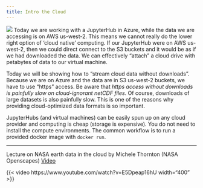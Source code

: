```yaml
---
title: Intro the Cloud
---
```


![](../images/cloud-overview.png)
Today we are working with a JupyterHub in Azure, while the data we are accessing is on AWS us-west-2. This means we cannot really do the lower right option of 'cloud native' computing. If our JupyterHub were on AWS us-west-2, then we could direct connect to the S3 buckets and it would be as if we had downloaded the data. We can effectively "attach" a cloud drive with petabytes of data to our virtual machine.

Today we will be showing how to "stream cloud data without downloads". Because we are on Azure and the data are in S3 us-west-2 buckets, we have to use "https" access. Be aware that *https access without downloads is painfully slow on cloud-ignorant netCDF files*. Of course, downloads of large datasets is also painfully slow. This is one of the reasons why providing cloud-optimized data formats is so important.

JupyterHubs (and virtual machines) can be easily spun up on any cloud provider and computing is cheap (storage is expensive). You do not need to install the compute environments. The common workflow is to run a provided docker image with `docker run`.

---

Lecture on NASA earth data in the cloud by Michele Thornton (NASA Openscapes) [Video](https://www.youtube.com/watch?v=E5Dpeap16hU)

{{< video https://www.youtube.com/watch?v=E5Dpeap16hU width="400" >}}